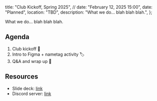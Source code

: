   title: "Club Kickoff, Spring 2025",
  // date: "February 12, 2025 15:00",
  date: "Planned",
  location: "TBD",
  description: "What we do... blah blah blah.",
};

What we do... blah blah blah.

## Agenda
1. Club kickoff 🚀
1. Intro to Figma + nametag activity 🏷️
1. Q&A and wrap up 🎉

## Resources
- Slide deck: [link](#)
- Discord server: [link](#)
